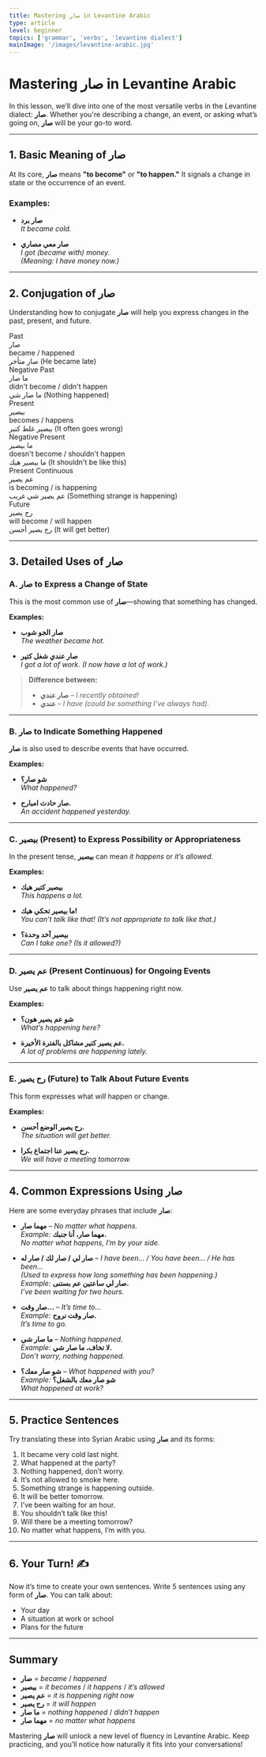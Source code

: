 ```yaml
---
title: Mastering صار in Levantine Arabic  
type: article  
level: beginner  
topics: ['grammar', 'verbs', 'levantine dialect']  
mainImage: '/images/levantine-arabic.jpg'  
---
```


# Mastering **صار** in Levantine Arabic

In this lesson, we’ll dive into one of the most versatile verbs in the Levantine dialect: **صار**. Whether you're describing a change, an event, or asking what’s going on, **صار** will be your go-to word.

---

## 1. Basic Meaning of **صار**

At its core, **صار** means **"to become"** or **"to happen."** It signals a change in state or the occurrence of an event.

### Examples:
- **صار برد**  
  *It became cold.*

- **صار معي مصاري**  
  *I got (became with) money.*  
  *(Meaning: I have money now.)*

---

## 2. Conjugation of **صار**

Understanding how to conjugate **صار** will help you express changes in the past, present, and future.

<div className="conjugation-table">
  <div className="conjugation-row">
    <div className="tense">Past</div>
    <div className="arabic">صار</div>
    <div className="meaning">became / happened</div>
    <div className="example">صار متأخر <span className="translation">(He became late)</span></div>
  </div>

  <div className="conjugation-row">
    <div className="tense">Negative Past</div>
    <div className="arabic">ما صار</div>
    <div className="meaning">didn't become / didn't happen</div>
    <div className="example">ما صار شي <span className="translation">(Nothing happened)</span></div>
  </div>

  <div className="conjugation-row">
    <div className="tense">Present</div>
    <div className="arabic">بيصير</div>
    <div className="meaning">becomes / happens</div>
    <div className="example">بيصير غلط كتير <span className="translation">(It often goes wrong)</span></div>
  </div>

  <div className="conjugation-row">
    <div className="tense">Negative Present</div>
    <div className="arabic">ما بيصير</div>
    <div className="meaning">doesn't become / shouldn't happen</div>
    <div className="example">ما بيصير هيك <span className="translation">(It shouldn't be like this)</span></div>
  </div>

  <div className="conjugation-row">
    <div className="tense">Present Continuous</div>
    <div className="arabic">عم يصير</div>
    <div className="meaning">is becoming / is happening</div>
    <div className="example">عم يصير شي غريب <span className="translation">(Something strange is happening)</span></div>
  </div>

  <div className="conjugation-row">
    <div className="tense">Future</div>
    <div className="arabic">رح يصير</div>
    <div className="meaning">will become / will happen</div>
    <div className="example">رح يصير أحسن <span className="translation">(It will get better)</span></div>
  </div>
</div>

---

## 3. Detailed Uses of **صار**

### A. **صار** to Express a Change of State  
This is the most common use of **صار**—showing that something has changed.

**Examples:**
- **صار الجو شوب**  
  *The weather became hot.*

- **صار عندي شغل كتير**  
  *I got a lot of work.* *(I now have a lot of work.)*

> **Difference between:**  
> - **صار عندي** – *I recently obtained!*  
> - **عندي** – *I have (could be something I’ve always had).*

---

### B. **صار** to Indicate Something Happened  
**صار** is also used to describe events that have occurred.

**Examples:**
- **شو صار؟**  
  *What happened?*

- **صار حادث امبارح.**  
  *An accident happened yesterday.*

---

### C. **بيصير** (Present) to Express Possibility or Appropriateness  
In the present tense, **بيصير** can mean *it happens* or *it’s allowed*.

**Examples:**
- **بيصير كتير هيك**  
  *This happens a lot.*

- **ما بيصير تحكي هيك!**  
  *You can’t talk like that!* *(It’s not appropriate to talk like that.)*

- **بيصير آخد وحدة؟**  
  *Can I take one?* *(Is it allowed?)*

---

### D. **عم يصير** (Present Continuous) for Ongoing Events  
Use **عم يصير** to talk about things happening right now.

**Examples:**
- **شو عم يصير هون؟**  
  *What’s happening here?*

- **عم يصير كتير مشاكل بالفترة الأخيرة.**  
  *A lot of problems are happening lately.*

---

### E. **رح يصير** (Future) to Talk About Future Events  
This form expresses what *will* happen or change.

**Examples:**
- **رح يصير الوضع أحسن.**  
  *The situation will get better.*

- **رح يصير عنا اجتماع بكرا.**  
  *We will have a meeting tomorrow.*

---

## 4. Common Expressions Using **صار**

Here are some everyday phrases that include **صار**:

- **مهما صار** – *No matter what happens.*  
  *Example:* **مهما صار، أنا جنبك.**  
  *No matter what happens, I’m by your side.*

- **صار لي / صار لك / صار له** – *I have been… / You have been… / He has been…*  
  *(Used to express how long something has been happening.)*  
  *Example:* **صار لي ساعتين عم بستنى.**  
  *I’ve been waiting for two hours.*

- **صار وقت…** – *It’s time to…*  
  *Example:* **صار وقت نروح.**  
  *It’s time to go.*

- **ما صار شي** – *Nothing happened.*  
  *Example:* **لا تخاف، ما صار شي.**  
  *Don’t worry, nothing happened.*

- **شو صار معك؟** – *What happened with you?*  
  *Example:* **شو صار معك بالشغل؟**  
  *What happened at work?*

---

## 5. Practice Sentences

Try translating these into Syrian Arabic using **صار** and its forms:

1. It became very cold last night.  
2. What happened at the party?  
3. Nothing happened, don’t worry.  
4. It’s not allowed to smoke here.  
5. Something strange is happening outside.  
6. It will be better tomorrow.  
7. I’ve been waiting for an hour.  
8. You shouldn’t talk like this!  
9. Will there be a meeting tomorrow?  
10. No matter what happens, I’m with you.

---

## 6. Your Turn! ✍️

Now it’s time to create your own sentences. Write 5 sentences using any form of **صار**. You can talk about:

- Your day  
- A situation at work or school  
- Plans for the future  

---

## Summary

- **صار** = *became* / *happened*  
- **بيصير** = *it becomes* / *it happens* / *it’s allowed*  
- **عم يصير** = *it is happening right now*  
- **رح يصير** = *it will happen*  
- **ما صار** = *nothing happened* / *didn’t happen*  
- **مهما صار** = *no matter what happens*

Mastering **صار** will unlock a new level of fluency in Levantine Arabic. Keep practicing, and you’ll notice how naturally it fits into your conversations!
